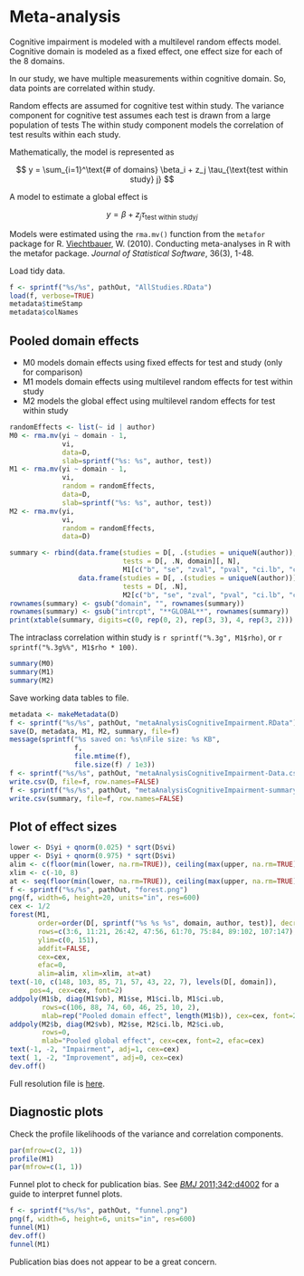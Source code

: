 # Meta-analysis

Cognitive impairment is modeled with a multilevel random effects model.
Cognitive domain is modeled as a fixed effect, one effect size for each of the 8 domains.

In our study, we have multiple measurements within cognitive domain.
So, data points are correlated within study.

Random effects are assumed for cognitive test within study.
The variance component for cognitive test assumes each test is drawn from a large population of tests
The within study component models the correlation of test results within each study.

Mathematically, the model is represented as

$$
y = \sum_{i=1}^\text{# of domains} \beta_i + z_j \tau_{\text{test within study} j}
$$

A model to estimate a global effect is

$$
y = \beta + z_j \tau_{\text{test within study} j}
$$

Models were estimated using the `rma.mv()` function from the `metafor` package for R.
[Viechtbauer](http://www.jstatsoft.org/v36/i03/), W. (2010).
Conducting meta-analyses in R with the metafor package. *Journal of Statistical Software*, 36(3), 1-48.

Load tidy data.

```r
f <- sprintf("%s/%s", pathOut, "AllStudies.RData")
load(f, verbose=TRUE)
metadata$timeStamp
metadata$colNames
```


## Pooled domain effects

* M0 models domain effects using fixed effects for test and study (only for comparison)
* M1 models domain effects using multilevel random effects for test within study
* M2 models the global effect using multilevel random effects for test within study

```r
randomEffects <- list(~ id | author)
M0 <- rma.mv(yi ~ domain - 1,
             vi,
             data=D,
             slab=sprintf("%s: %s", author, test))
M1 <- rma.mv(yi ~ domain - 1,
             vi,
             random = randomEffects,
             data=D,
             slab=sprintf("%s: %s", author, test))
M2 <- rma.mv(yi,
             vi,
             random = randomEffects,
             data=D)
```

```r
summary <- rbind(data.frame(studies = D[, .(studies = uniqueN(author)), domain][, studies],
                            tests = D[, .N, domain][, N],
                            M1[c("b", "se", "zval", "pval", "ci.lb", "ci.ub")]),
                 data.frame(studies = D[, .(studies = uniqueN(author))][, studies],
                            tests = D[, .N],
                            M2[c("b", "se", "zval", "pval", "ci.lb", "ci.ub")]))
rownames(summary) <- gsub("domain", "", rownames(summary))
rownames(summary) <- gsub("intrcpt", "**GLOBAL**", rownames(summary))
print(xtable(summary, digits=c(0, rep(0, 2), rep(3, 3), 4, rep(3, 2))), type="html")
```

The intraclass correlation within study is `r sprintf("%.3g", M1$rho)`, or `r sprintf("%.3g%%", M1$rho * 100)`.

```r
summary(M0)
summary(M1)
summary(M2)
```


Save working data tables to file.

```r
metadata <- makeMetadata(D)
f <- sprintf("%s/%s", pathOut, "metaAnalysisCognitiveImpairment.RData")
save(D, metadata, M1, M2, summary, file=f)
message(sprintf("%s saved on: %s\nFile size: %s KB", 
                f,
                file.mtime(f),
                file.size(f) / 1e3))
f <- sprintf("%s/%s", pathOut, "metaAnalysisCognitiveImpairment-Data.csv")
write.csv(D, file=f, row.names=FALSE)
f <- sprintf("%s/%s", pathOut, "metaAnalysisCognitiveImpairment-summary.csv")
write.csv(summary, file=f, row.names=FALSE)
```


## Plot of effect sizes

```r
lower <- D$yi + qnorm(0.025) * sqrt(D$vi)
upper <- D$yi + qnorm(0.975) * sqrt(D$vi)
alim <- c(floor(min(lower, na.rm=TRUE)), ceiling(max(upper, na.rm=TRUE)))
xlim <- c(-10, 8)
at <- seq(floor(min(lower, na.rm=TRUE)), ceiling(max(upper, na.rm=TRUE)), 1)
f <- sprintf("%s/%s", pathOut, "forest.png")
png(f, width=6, height=20, units="in", res=600)
cex <- 1/2
forest(M1,
       order=order(D[, sprintf("%s %s %s", domain, author, test)], decreasing=TRUE),
       rows=c(3:6, 11:21, 26:42, 47:56, 61:70, 75:84, 89:102, 107:147),
       ylim=c(0, 151),
       addfit=FALSE,
       cex=cex,
       efac=0,
       alim=alim, xlim=xlim, at=at)
text(-10, c(148, 103, 85, 71, 57, 43, 22, 7), levels(D[, domain]),
     pos=4, cex=cex, font=2)
addpoly(M1$b, diag(M1$vb), M1$se, M1$ci.lb, M1$ci.ub,
        rows=c(106, 88, 74, 60, 46, 25, 10, 2),
        mlab=rep("Pooled domain effect", length(M1$b)), cex=cex, font=2, efac=cex)
addpoly(M2$b, diag(M2$vb), M2$se, M2$ci.lb, M2$ci.ub,
        rows=0,
        mlab="Pooled global effect", cex=cex, font=2, efac=cex)
text(-1, -2, "Impairment", adj=1, cex=cex)
text( 1, -2, "Improvement", adj=0, cex=cex)
dev.off()
```

Full resolution file is [here](Output/forest.png).


## Diagnostic plots

Check the profile likelihoods of the variance and correlation components.

```r
par(mfrow=c(2, 1))
profile(M1)
par(mfrow=c(1, 1))
```

Funnel plot to check for publication bias.
See [*BMJ* 2011;342:d4002](http://www.bmj.com/content/343/bmj.d4002) for a guide to interpret funnel plots.

```r
f <- sprintf("%s/%s", pathOut, "funnel.png")
png(f, width=6, height=6, units="in", res=600)
funnel(M1)
dev.off()
funnel(M1)
```

Publication bias does not appear to be a great concern.
